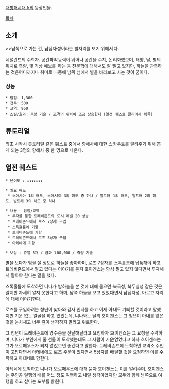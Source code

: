 [[대항해시대 5]]의 등장인물.

[[목차]]
== 소개 ==
>>남쪽으로 가는 건, 남십자성이라는 별자리를 보기 위해서다.

네덜란드의 수학자. 공간파악능력이 뛰어나 공간을 수치, 논리화했으며, 태양, 달, 별의 위치로 측량, 및 기상 예보를 하는 등 천문학에 대해서도 잘 알고 있지만, 하늘을 관측하는 것은어디까지나 취미로 나중에 남쪽 섬에서 별을 바라보고 사는 것이 꿈이다.

=== 성능 ===
 * 탐험: 1,300
 * 전투: 500
 * 교역: 950
 * 스킬/효과: 측량 기술 / 포격의 위력이 조금 상승한다 (열전 퀘스트 클리어시 획득)

== 튜토리얼 ==
최초 시작시 튜토리얼 같은 퀘스트 중에서 항해사에 대한 스카우트를 알려주기 위해 뽑게 되는 3명의 항해사 중 한 명으로 나온다.

== 열전 퀘스트 ==
 * 난이도 : ★★★★★★★

 * 필요 해도
  * 소아시아 1의 해도, 소아시아 3의 해도 중 하나 / 발트해 1의 해도, 발트해 2의 해도, 발트해 3의 해도 중 하나

 * 내용 - 탐험/교역
  * 투자를 통한 트레비존드의 도시 레벨 20 상승 
  * 트레비존드에서 로즈 7상자 구입
  * 스톡홀름에 기항
  * 트레비존드에 기항
  * 트레비존드에서 로즈 5상자 구입
  * 아테네에 기항

 * 보상 : 쥬얼 5개 / 금화 100,000 / 측량 기술

별을 보다가 밤을 샐 정도로 하늘을 좋아하며, 로즈 7상자를 스톡홀름에 납품해야 하고 트레비존드에서 팔고 있다는 이야기를 듣자 호이겐스는 항상 팔고 있지 않다면서 투자해서 팔아야 한다는 말을 했다.

스톡홀름에 도착하면 니나가 밤하늘을 본 것에 대해 물으면 북극성, 북두칠성 같은 것은 알지만 자세히 알지 못한다고 하며, 남쪽 하늘을 보고 있었다면서 남십자성, 아르고 자리에 대해 이야기한다.

로즈를 구입하려는 청년이 찾아와 감사 인사를 하고 이제 아내도 기뻐할 것이라고 말했지만 기운 없는 얼굴을 하고 있었는데, 니나와는 달리 호이겐스는 그 청년이 아내를 잃은 것을 눈치채고 너무 깊이 생각하지 말라고 위로한다.

그 청년이 트레비존드에 영수증을 전달해달라고 요청하자 호이겐스는 그 요청을 수락하며, 니나가 부인에게 줄 선물이 도착했는데도 그 사람이 기운없었다고 하자 호이겐스는 그가 오르페우스가 되지 않았으면 좋겠다고 말한다. 트레비존드에 도착하면 교역소 주인이 고맙다면서 아테네에도 로즈 주문이 있다면서 5상자를 배달할 것을 요청하면 이를 수락하고 아테네로 향한다.

아테네에 도착하고 니나가 오르페우스에 대해 묻자 호이겐스는 이를 알려주며, 호이겐스는 주인공 일행의 배를 어느 정도 여행하고 내릴 생각이었지만 모두와 함께 남쪽으로 여행을 하고 싶다는 포부를 밝힌다.
